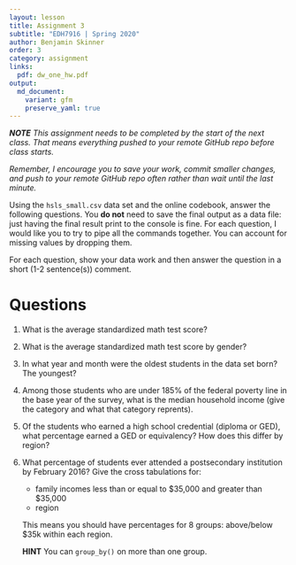```yaml
---
layout: lesson
title: Assignment 3
subtitle: "EDH7916 | Spring 2020"
author: Benjamin Skinner
order: 3
category: assignment
links:
  pdf: dw_one_hw.pdf
output:
  md_document:
    variant: gfm
    preserve_yaml: true
---
```


_**NOTE** This assignment needs to be completed by the start of the
next class. That means everything pushed to your remote GitHub repo
before class starts._

_Remember, I encourage you to save your work, commit smaller changes,
and push to your remote GitHub repo often rather than wait until the
last minute._

Using the `hsls_small.csv` data set and the online codebook, answer
the following questions. You **do not** need to save the final output
as a data file: just having the final result print to the console is
fine. For each question, I would like you to try to pipe all the
commands together. You can account for missing values by dropping
them.

For each question, show your data work and then answer the question in
a short (1-2 sentence(s)) comment. 

# Questions

1. What is the average standardized math test score?
1. What is the average standardized math test score by gender?
1. In what year and month were the oldest students in the data set
   born? The youngest?
1. Among those students who are under 185% of the federal poverty line
   in the base year of the survey, what is the median household income
   (give the category and what that category reprents).
1. Of the students who earned a high school credential (diploma or
   GED), what percentage earned a GED or equivalency? How does this
   differ by region?
1. What percentage of students ever attended a postsecondary
   institution by February 2016? Give the cross tabulations for:  
     - family incomes less than or equal to $35,000 and greater than
       $35,000   
	 - region  
	 
   This means you should have percentages for 8 groups: above/below
   $35k within each region.   
   
   **HINT** You can `group_by()` on more than
   one group.
  


